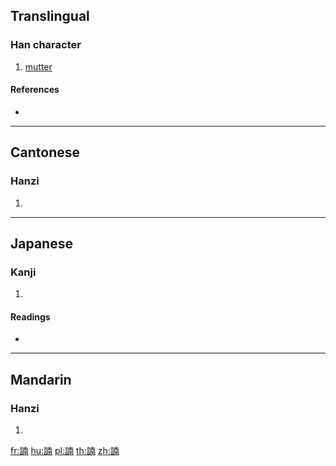 {{character info/new}}
==Translingual==

===Han character===
{{Han char|rn=149|rad=言|as=09|sn=16|four=04627|canj=YRJBJ}}

# [[mutter]]

====References====
* {{Han ref|kx=1171.140|dkj=35738|dj=1636.220|hdz=63995.040|uh=8AF5|ud=35573|bh=EBA4|bd=60324}}

----

==Cantonese==

===Hanzi===
{{yue-hanzi|jyut=|y=naam4}}

# {{defn|lang=yue|sort=言09}}

----

==Japanese==

===Kanji===
{{ja-kanji|grade=|rs=言09}}

# {{defn|lang=ja|sort=言09}}

====Readings====
* {{ja-readings|on=[[なん]] (nan), [[だん]] (dan), [[ねん]] (nen)|kun=|nanori=}}

----

==Mandarin==

===Hanzi===
{{cmn-hanzi|pin=[[nán]] ([[nan2]])|wg=nan<sup>2</sup>}}

# {{defn|lang=cmn|sort=言09}}

[[fr:諵]]
[[hu:諵]]
[[pl:諵]]
[[th:諵]]
[[zh:諵]]